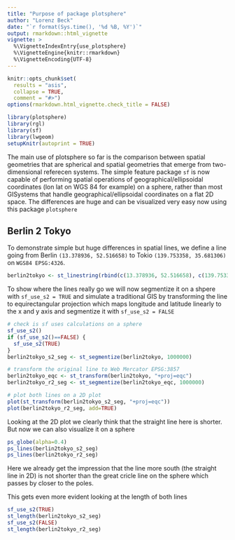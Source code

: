 ```yaml
---
title: "Purpose of package plotsphere"
author: "Lorenz Beck"
date: "`r format(Sys.time(), '%d %B, %Y')`"
output: rmarkdown::html_vignette
vignette: >
  %\VignetteIndexEntry{use_plotsphere}
  %\VignetteEngine{knitr::rmarkdown}
  %\VignetteEncoding{UTF-8}
---
```


```r
knitr::opts_chunk$set(
  results = "asis",
  collapse = TRUE,
  comment = "#>")
options(rmarkdown.html_vignette.check_title = FALSE)
```

```r
library(plotsphere)
library(rgl)
library(sf)
library(lwgeom)
setupKnitr(autoprint = TRUE)
```

The main use of plotsphere so far is the comparison between spatial geometries that are spherical and spatial geometries that emerge from two-dimensional referecen systems. 
The simple feature package `sf` is now capable of performing spatial operations of geographical/ellipsoidal coordinates (lon lat on WGS 84 for example) on a sphere, rather than most GISystems that handle geographical/ellipsoidal coordinates on a flat 2D space. The differences are huge and can be visualized very easy now using this package `plotsphere`

## Berlin 2 Tokyo

To demonstrate simple but huge differences in spatial lines, we define a line going from Berlin `(13.378936, 52.516658)` to Tokio `(139.753358, 35.681306)` on `WGS84 EPSG:4326`. 

```r
berlin2tokyo <- st_linestring(rbind(c(13.378936, 52.516658), c(139.753358, 35.681306))) %>% st_sfc(crs = 4326)
```

To show where the lines really go we will now segmentize it on a shpere with `sf_use_s2 = TRUE` and simulate a traditional GIS by transforming the line to equirectangular projection which maps longitude and latitude linearly to the x and y axis and segmentize it with `sf_use_s2 = FALSE`

```r
# check is sf uses calculations on a sphere
sf_use_s2()
if (sf_use_s2()==FALSE) {
  sf_use_s2(TRUE)
}
berlin2tokyo_s2_seg <- st_segmentize(berlin2tokyo, 1000000)

# transform the original line to Web Mercator EPSG:3857
berlin2tokyo_eqc <- st_transform(berlin2tokyo, "+proj=eqc")
berlin2tokyo_r2_seg <- st_segmentize(berlin2tokyo_eqc, 1000000)

# plot both lines on a 2D plot
plot(st_transform(berlin2tokyo_s2_seg, "+proj=eqc"))
plot(berlin2tokyo_r2_seg, add=TRUE)
```

Looking at the 2D plot we clearly think that the straight line here is shorter.
But now we can also visualize it on a sphere
```r
ps_globe(alpha=0.4)
ps_lines(berlin2tokyo_s2_seg)
ps_lines(berlin2tokyo_r2_seg)
```

Here we already get the impression that the line more south (the straight line in 2D) is not shorter than the great cricle line on the sphere which passes by closer to the poles.

This gets even more evident looking at the length of both lines
```r
sf_use_s2(TRUE)
st_length(berlin2tokyo_s2_seg)
sf_use_s2(FALSE)
st_length(berlin2tokyo_r2_seg)
```
